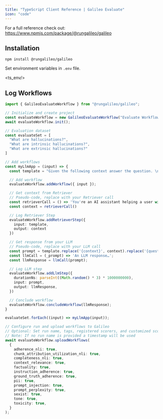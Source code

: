 ```yaml
---
title: "TypeScript Client Reference | Galileo Evaluate"
icon: "code"
---
```



<Tip>
  For a full reference check out: <a href="https://www.npmjs.com/package/@rungalileo/galileo">https://www.npmjs.com/package/@rungalileo/galileo</a>
</Tip>

## Installation

`npm install @rungalileo/galileo`

Set environment variables in `.env` file.

<ts_env/>

## Log Workflows

```TypeScript
import { GalileoEvaluateWorkflow } from "@rungalileo/galileo";

// Initialize and create project
const evaluateWorkflow = new GalileoEvaluateWorkflow("Evaluate Workflow Example");
await evaluateWorkflow.init();

// Evaluation dataset
const evaluateSet = [
  "What are hallucinations?",
  "What are intrinsic hallucinations?",
  "What are extrinsic hallucinations?"
]

// Add workflows
const myLlmApp = (input) => {
  const template = "Given the following context answer the question. \n Context: {context} \n Question: {question}"

  // Add workflow
  evaluateWorkflow.addWorkflow({ input });

  // Get context from Retriever
  // Pseudo-code, replace with your Retriever call
  const retrieverCall = () => 'You're an AI assistant helping a user with hallucinations.';
  const context = retrieverCall()

  // Log Retriever Step
  evaluateWorkflow.addRetrieverStep({
    input: template,
    output: context
  })

  // Get response from your LLM
  // Pseudo-code, replace with your LLM call
  const prompt = template.replace('{context}', context).replace('{question}', input)
  const llmCall = (_prompt) => 'An LLM response…';
  const llmResponse = llmCall(prompt);

  // Log LLM step
  evaluateWorkflow.addLlmStep({
    durationNs: parseInt((Math.random() * 3) * 1000000000),
    input: prompt,
    output: llmResponse,
  })

  // Conclude workflow
  evaluateWorkflow.concludeWorkflow(llmResponse);
}

evaluateSet.forEach((input) => myLlmApp(input));

// Configure run and upload workflows to Galileo
// Optional: Set run name, tags, registered scorers, and customized scorers
// Note: If no run name is provided a timestamp will be used
await evaluateWorkflow.uploadWorkflows(
  {
    adherence_nli: true,
    chunk_attribution_utilization_nli: true,
    completeness_nli: true,
    context_relevance: true,
    factuality: true,
    instruction_adherence: true,
    ground_truth_adherence: true,
    pii: true,
    prompt_injection: true,
    prompt_perplexity: true,
    sexist: true,
    tone: true,
    toxicity: true,
  }
);
```
